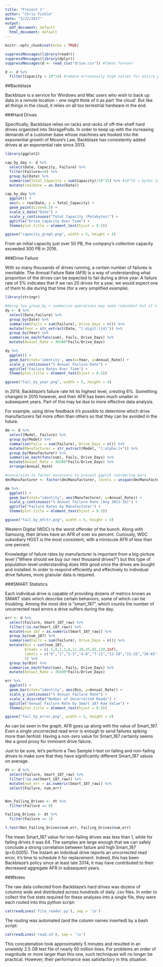 ```yaml
---
title: "Project 1"
author: "Chris Finkle"
date: "2/27/2017"
output:
  pdf_document: default
  html_document: default
---
```


```r
knitr::opts_chunk$set(echo = TRUE)
```

```r
suppressMessages(library(readr))
suppressMessages(library(dplyr))
suppressMessages(d <- read_csv("drive.csv")) #Takes forever

d <- d %>%
  filter(Capacity < 10^14) #remove erroneously high values for entire program
```

##Backblaze

Backblaze is a service for Windows and Mac users who wish to back up data in a remote location - one might think of it as part 'the cloud'. But like all things in the cloud, it relies on all too terrestrial hardware in the end.

###Hard Drives

Specifically, Backblaze relies on racks and racks of off-the-shelf hard drives organized into StoragePods. In order to keep up with the increasing demands of a customer base whose machines are hooked into the exponential growth of Moore's Law, Backblaze has consistently added drives at an exponential rate since 2013.

```r
library(ggplot2)

cap_by_day <- d %>%
  select(Date, Capacity, Failure) %>%
  filter(Failure==0) %>%
  group_by(Date) %>%
  summarise(Total_Capacity = sum(Capacity)/10^15) %>% #10^15 = bytes in a peta
  mutate(realDate = as.Date(Date))

cap_by_day %>% 
  ggplot() + 
  aes(x = realDate, y = Total_Capacity) + 
  geom_point(size=0.5) +
  scale_x_date("Date") +
  scale_y_continuous("Total Capacity (Petabytes)") +
  ggtitle("Drive Capacity Over Time") +
  theme(plot.title = element_text(hjust = 0.5))

ggsave("capacity_graph.png", width = 5, height = 4)
```

From an initial capacity just over 50 PB, the company's collective capacity exceeded 300 PB in 2016.

###Drive Failure

With so many thousands of drives running, a certain number of failures is inevitable. The Annual Failure Rate (AFR) is a way of understanding what proportion of the drives can be expected to fail during a drive year. A failure rate of 5% indicates that if we ran 20 drives for a year, we would expect one of them to die during that time (for a very simplified example).

```r
library(stringr)

#doing two group_by + summarise operations may seem redundant but it's a huge speedup
dy <- d %>% 
  select(Date,Failure) %>%
  group_by(Date) %>%
  summarise(Fails = sum(Failure), Drive_Days = n()) %>%
  mutate(Year = str_extract(Date, "[:digit:]{4}")) %>%
  group_by(Year) %>%
  summarise_each(funs(sum), Fails, Drive_Days) %>%
  mutate(Annual_Rate = 36500*Fails/Drive_Days)

dy %>%
  ggplot() +
  geom_bar(stat='identity', aes(x=Year, y=Annual_Rate)) +
  scale_y_continuous("% Annual Failure Rate") +
  ggtitle("Failure Rates Over Time") +
  theme(plot.title = element_text(hjust = 0.5))

ggsave("fail_by_year.png", width = 5, height = 4)
```

In 2014, Backblaze's failure rate hit its highest level, cresting 6%. Something changed in 2015 however, and their AFR has been much smaller in subsequent years. Part of this may be due to more effective data analysis.

For example, using drive feedback it's possible to determine which drive manufacturers fail more often than others so that they can be avoided in the future.

```r
dm <- d %>%
  select(Model, Failure) %>%
  group_by(Model) %>%
  summarise(Fails = sum(Failure), Drive_Days = n()) %>%
  mutate(Manufacturer = str_extract(Model, "[:alpha:]+")) %>%
  group_by(Manufacturer) %>%
  summarise_each(funs(sum), Fails, Drive_Days) %>%
  mutate(Annual_Rate = 36500*Fails/Drive_Days) %>%
  arrange(Annual_Rate)

#conversion to factor necessary to prevent ggplot reordering bars
dm$Manufacturer <- factor(dm$Manufacturer, levels = unique(dm$Manufacturer))

dm %>%
  ggplot() +
  geom_bar(stat="identity", aes(Manufacturer, y=Annual_Rate)) +
  scale_y_continuous("% Annual Failure Rate (Avg 2013-16)") +
  ggtitle("Failure Rates by Manufacturer") +
  theme(plot.title = element_text(hjust = 0.5))

ggsave("fail_by_mfctr.png", width = 5, height = 4)
```

Western Digital (WDC) is the worst offender of the bunch. Along with Samsung, their drives have an AFR of over six percent. Curiously, WDC subsidiary HGST is the most consistent, with a miniscule AFR of less than one percent.

Knowledge of failure rates by manufacturer is important from a big-picture level ("Where should we buy our next thousand drives?") but this type of population-level understanding does little good once the drives are bought and installed. In order to respond efficiently and effectively to individual drive failures, more granular data is required.

###SMART Statistics

Each individual drive is capable of providing dozens of metrics known as SMART stats which describe certain behaviors, some of which can be troubling. Among the most dire is "smart_187", which counts the number of uncorrected read errors a drive suffers during the day.

```r

err <- d %>%
  select(Failure, Smart_187_raw) %>%
  filter(!is.na(Smart_187_raw)) %>%
  mutate(num_187 = as.numeric(Smart_187_raw)) %>%
  group_by(num_187) %>%
  summarise(Fails = sum(Failure), Drive_Days = n()) %>%
  mutate(Bin = cut(num_187, 
         breaks = c(-1,0,1,3,6,11,20,35,65,120,Inf),
         labels = c("0","1","2-3","4-6","7-11","12-20","21-35","36-65","65-120","120+")
         )) %>%
  group_by(Bin) %>%
  summarise_each(funs(sum), Fails, Drive_Days) %>%
  mutate(Annual_Rate = 36500*Fails/Drive_Days)

err %>%
  ggplot() +
  geom_bar(stat="identity", aes(Bin, y=Annual_Rate)) + 
  scale_y_continuous("% Annual Failure Rate") +
  scale_x_discrete("Number of Uncorrected Reads") +
  ggtitle("Annual Failure Rate by Smart_187 Raw Value") +
  theme(plot.title = element_text(hjust = 0.5))

ggsave("fail_by_error.png", width = 5, height = 4)
```

As can be seen in the graph, AFR goes up along with the value of Smart_187. Even a single uncorrected read error is enough to send failures spiking more than tenfold. Having a non-zero value for Smart_187 certainly seems like a good proxy for imminent drive failure. 

Just to be sure, let's perform a Two Sample t-test on failing and non-failing drives to make sure that they have significantly different Smart_187 values on average.

```r
dt <- d %>%
  select(Failure, Smart_187_raw) %>%
  filter(!is.na(Smart_187_raw)) %>%
  mutate(num_err = as.numeric(Smart_187_raw)) %>%
  select(Failure, num_err)


Non_Failing_Drives <- dt %>%
  filter(Failure == 0)

Failing_Drives <- dt %>%
  filter(Failure == 1)

t.test(Non_Failing_Drives$num_err, Failing_Drives$num_err)
```

The mean Smart_187 value for non-failing drives was less than 1, while for failing drives it was 64. The samples are large enough that we can safely conclude a strong correlation between failure and high Smart_187 (p<0.0005). The instant an indvidual drive reports an uncorrected read error, it's time to schedule it for replacement. Indeed, this has been Backblaze's policy since at least late 2014; it may have contributed to their decreased aggregate AFR in subsequent years.

###Notes

The raw data collected from Backblaze's hard drives was dozens of columns wide and distributed across hundreds of daily .csv files. In order to collect the five stats required for these analyses into a single file, they were each routed into this python script:

```r
cat(readLines('file_reader.py'), sep = '\n')
```

The routing was automated (and the column names inserted) by a bash script:

```r
cat(readLines('read.sh'), sep = '\n')
```

This concatenation took approximately 5 minutes and resulted in an unwieldy 2.5 GB text file of nearly 60 million lines. For problems an order of magnitude or more larger than this one, such techniques will no longer be practical. However, their performance was satisfactory in this situation.
